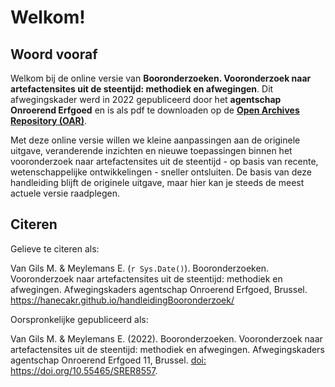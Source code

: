 # Welkom! {.unnumbered}

## Woord vooraf

Welkom bij de online versie van **Booronderzoeken. Vooronderzoek naar artefactensites uit de steentijd: methodiek en afwegingen**. Dit afwegingskader werd in 2022 gepubliceerd door het **agentschap Onroerend Erfgoed** en is als pdf te downloaden op de [**Open Archives Repository (OAR)**](https://oar.onroerenderfgoed.be/item/6402).

Met deze online versie willen we kleine aanpassingen aan de originele uitgave, veranderende inzichten en nieuwe toepassingen binnen het vooronderzoek naar artefactensites uit de steentijd - op basis van recente, wetenschappelijke ontwikkelingen - sneller ontsluiten. De basis van deze handleiding blijft de originele uitgave, maar hier kan je steeds de meest actuele versie raadplegen.

## Citeren

Gelieve te citeren als: <br/>

Van Gils M. & Meylemans E. (`r Sys.Date()`). Booronderzoeken. Vooronderzoek naar artefactensites uit de steentijd: methodiek en afwegingen. Afwegingskaders agentschap Onroerend Erfgoed, Brussel. <https://hanecakr.github.io/handleidingBooronderzoek/>

Oorspronkelijke gepubliceerd als: <br/>

Van Gils M. & Meylemans E. (2022). Booronderzoeken. Vooronderzoek naar artefactensites uit de steentijd: methodiek en afwegingen. Afwegingskaders agentschap Onroerend Erfgoed 11, Brussel. [doi: https://doi.org/10.55465/SRER8557](https://id.erfgoed.net/infocat/publicaties/6402).
